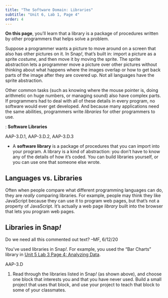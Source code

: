 ```yaml
---
title: "The Software Domain: Libraries"
subtitle: "Unit 6, Lab 1, Page 4"
order: 4
---
```



::: learn
<strong>On this page</strong>, you'll learn that a library is a package of procedures written by other programmers that helps solve a problem.
:::

<p>Suppose a programmer wants a picture to move around on a screen that also has other pictures on it. In Snap<em>!</em>, that's built in: import a picture as a sprite <em>costume</em>, and then move it by moving the sprite. The sprite abstraction lets a programmer move a picture over other pictures without thinking about what happens where the images overlap or how to get back parts of the image after they are covered up. Not all languages have the sprite abstraction.</p>

<p>Other common tasks (such as knowing where the mouse pointer is, doing arithmetic on huge numbers, or managing sound) also have complex parts. If programmers had to deal with all of these details in every program, no software would ever get developed. And because many applications need the same abilities, programmers write <em>libraries</em> for other programmers to use.</p>

::: vocabFullWidth
: <strong>Software Libraries</strong><!-- and <strong>APIs</strong>-->

::: comment
AAP-3.D.1, AAP-3.D.2, AAP-3.D.3
:::

<ul>

<li>A <strong>software library</strong> is a package of procedures that you can import into your program. A library is a kind of abstraction: you don't have to know any of the details of how it's coded. You can build libraries yourself, or you can use one that someone else wrote.</li>

```{=html}
<!--<div class="comment">AAP-3.D.4, AAP-3.D.5</div>
<li>An <strong>application program interface (API)</strong> documents what the user of a library needs to know about it: it's a description of each procedure's purpose, inputs, and outputs (but not its algorithms).</li>-->
```
</ul>
:::

```{=html}
<!--<div class="endnote">
#### <strong>Web API</strong>
<p>A common kind of API is a <em>web API</em> in which the library exists on someone else's computer. For example, the <a href="https://developers.google.com/maps/documentation/embed/start" title="Google Maps API" target="_blank">Google Maps API</a> describes how to embed a Google Map on your own website.</p>
<p>A web API is just a call to a procedure on another machine. For example, these are three different notations for the same procedure call:
<ul>
<li><a href="https://trends.google.com/trends/explore?q=BJC&geo=US" title="https://trends.google.com/trends/explore?q=BJC&amp;geo=US" target="_blank">https://trends.google.com/trends/explore?q=BJC&amp;geo=US</a></li>
<li><pre class="inline">EXPLORE (q = BJC, geo = US) </pre></li>
<li><img class="" src="/img/6-computers/explore-api-example.png" alt="explore, query: (BJC) geographical location: (US)" title="explore, query: (BJC) geographical location: (US)" /></li>
</ul>
The only difference is that the URL shows where on the Internet to find the procedure.</p>
</div>-->
```
## Languages vs. Libraries

<p>Often when people compare what different programming languages can do, they are <em>really</em> comparing libraries. For example, people may think they like JavaScript because they can use it to program web pages, but that's not a property of JavaScript. It's actually a web page <em>library</em> built into the browser that lets you program web pages.</p>

## Libraries in Snap<em>!</em>

<!--<div class="todo">Both of these references have now been changed. See <a href="/unit-5/lab-3/4-filtering-data.html">5.3.4</a> for <code>pipe</code> and the RGB/HSV library has been cut from 4.5.8. --MF, 8/15/19</div>-->

::: todo
Do we need all this commented out text? --MF, 6/12/20
:::

<p>You've used libraries in Snap<em>!</em>. For example, you used the "Bar Charts" library in <a href="/unit-5/lab-3/4-filtering-data.html" title="Unit 5 Lab 3 Page 4: Analyzing Data">Unit 5 Lab 3 Page 4: Analyzing Data</a>.<!--<a href="/unit-2/lab-4/2-math-predicates.html" title="Unit 2 Lab 4 Page 1: Mathematical Predicates">Unit 2 Lab 4 Page 1: Mathematical Predicates</a> or the "Set RGB or HSV pen color" Library in <a href="/unit-4/lab-5/6-compression.html" title="Unit 4 Lab 5 Page 8: Data Compression">Unit 4 Lab 5 Page 8: Data Compression</a>, you were importing a library of additional procedures including <code>set pen color</code> and <code>pipe</code>. Snap<em>!</em> also has libraries for many other things, such as one for accessing different parts of words and sentences.<br />
<div class="todo">This image of the libraries list is out of date. It seems like it always will be. Does it matter? --MF, 8/6/19</div>
<img class="indent" src="/img/6-computers/libraries-1.png" alt="Snap! File menu opened with cursor over 'Libraries'" title="Snap! File menu opened with cursor over 'Libraries'" />
<img class="indent" src="/img/6-computers/libraries-words.png" alt="Snap! 'Import library' dialog box highlighting 'Words, sentences' library" title="Snap! 'Import library' dialog box highlighting 'Words, sentences' library" />--></p>

::: {#first .forYouToDo}
::: comment
AAP-3.D
:::

<ol>

<li>Read through the libraries listed in Snap<em>!</em> (as shown above), and choose one block that interests you and that you have never used. Build a small project that uses that block, and use your project to teach that block to some of your classmates.</li>

</ol>
:::
